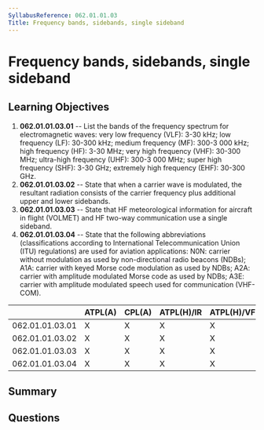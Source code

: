 ```yaml
---
SyllabusReference: 062.01.01.03
Title: Frequency bands, sidebands, single sideband
---
```


# Frequency bands, sidebands, single sideband

## Learning Objectives

1. **062.01.01.03.01** -- List the bands of the frequency spectrum for
   electromagnetic waves: very low frequency (VLF): 3-30 kHz; low frequency
   (LF): 30-300 kHz; medium frequency (MF): 300-3 000 kHz; high frequency (HF):
   3-30 MHz; very high frequency (VHF): 30-300 MHz; ultra-high frequency (UHF):
   300-3 000 MHz; super high frequency (SHF): 3-30 GHz; extremely high frequency
   (EHF): 30-300 GHz.
2. **062.01.01.03.02** -- State that when a carrier wave is modulated, the
   resultant radiation consists of the carrier frequency plus additional upper
   and lower sidebands.
3. **062.01.01.03.03** -- State that HF meteorological information for aircraft in
   flight (VOLMET) and HF two-way communication use a single sideband.
4. **062.01.01.03.04** -- State that the following abbreviations (classifications
   according to International Telecommunication Union (ITU) regulations) are
   used for aviation applications: N0N: carrier without modulation as used by
   non-directional radio beacons (NDBs); A1A: carrier with keyed Morse code
   modulation as used by NDBs; A2A: carrier with amplitude modulated Morse code
   as used by NDBs; A3E: carrier with amplitude modulated speech used for
   communication (VHF-COM).

|                 | ATPL(A) | CPL(A) | ATPL(H)/IR | ATPL(H)/VFR | CPL(H) | IR  | CBIR(A) |
| --------------- | ------- | ------ | ---------- | ----------- | ------ | --- | ------- |
| 062.01.01.03.01 | X       | X      | X          | X           | X      | X   |         |
| 062.01.01.03.02 | X       | X      | X          | X           | X      | X   |         |
| 062.01.01.03.03 | X       | X      | X          | X           | X      | X   |         |
| 062.01.01.03.04 | X       | X      | X          | X           | X      | X   |         |

## Summary

## Questions
